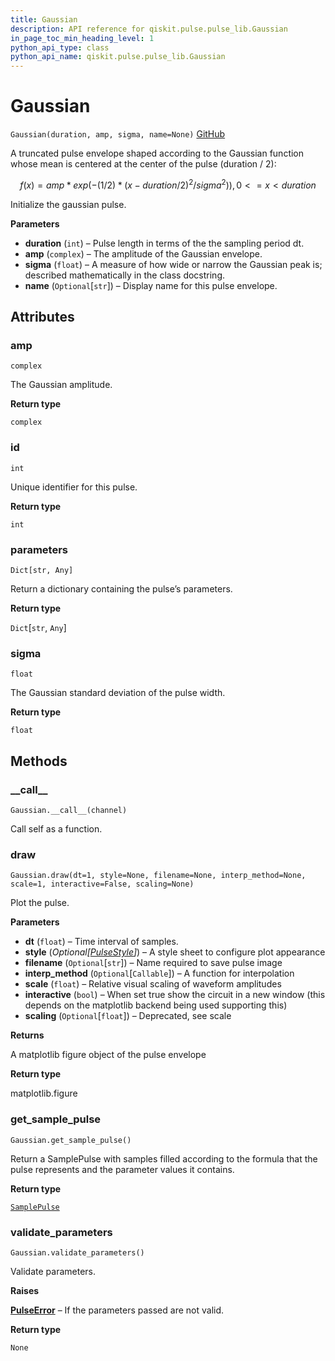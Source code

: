 ```yaml
---
title: Gaussian
description: API reference for qiskit.pulse.pulse_lib.Gaussian
in_page_toc_min_heading_level: 1
python_api_type: class
python_api_name: qiskit.pulse.pulse_lib.Gaussian
---
```


# Gaussian

<span id="qiskit.pulse.pulse_lib.Gaussian" />

`Gaussian(duration, amp, sigma, name=None)` [GitHub](https://github.com/qiskit/qiskit/tree/stable/0.14/qiskit/pulse/pulse_lib/parametric_pulses.py "view source code")

A truncated pulse envelope shaped according to the Gaussian function whose mean is centered at the center of the pulse (duration / 2):

$$
f(x) = amp * exp( -(1/2) * (x - duration/2)^2 / sigma^2) )  ,  0 <= x < duration
$$

Initialize the gaussian pulse.

**Parameters**

*   **duration** (`int`) – Pulse length in terms of the the sampling period dt.
*   **amp** (`complex`) – The amplitude of the Gaussian envelope.
*   **sigma** (`float`) – A measure of how wide or narrow the Gaussian peak is; described mathematically in the class docstring.
*   **name** (`Optional`\[`str`]) – Display name for this pulse envelope.

## Attributes

### amp

<span id="qiskit.pulse.pulse_lib.Gaussian.amp" />

`complex`

The Gaussian amplitude.

**Return type**

`complex`

### id

<span id="qiskit.pulse.pulse_lib.Gaussian.id" />

`int`

Unique identifier for this pulse.

**Return type**

`int`

### parameters

<span id="qiskit.pulse.pulse_lib.Gaussian.parameters" />

`Dict[str, Any]`

Return a dictionary containing the pulse’s parameters.

**Return type**

`Dict`\[`str`, `Any`]

### sigma

<span id="qiskit.pulse.pulse_lib.Gaussian.sigma" />

`float`

The Gaussian standard deviation of the pulse width.

**Return type**

`float`

## Methods

### \_\_call\_\_

<span id="qiskit.pulse.pulse_lib.Gaussian.__call__" />

`Gaussian.__call__(channel)`

Call self as a function.

### draw

<span id="qiskit.pulse.pulse_lib.Gaussian.draw" />

`Gaussian.draw(dt=1, style=None, filename=None, interp_method=None, scale=1, interactive=False, scaling=None)`

Plot the pulse.

**Parameters**

*   **dt** (`float`) – Time interval of samples.
*   **style** (*Optional\[*[*PulseStyle*](qiskit.visualization.pulse.qcstyle#pulsestyle "qiskit.visualization.pulse.qcstyle.PulseStyle")*]*) – A style sheet to configure plot appearance
*   **filename** (`Optional`\[`str`]) – Name required to save pulse image
*   **interp\_method** (`Optional`\[`Callable`]) – A function for interpolation
*   **scale** (`float`) – Relative visual scaling of waveform amplitudes
*   **interactive** (`bool`) – When set true show the circuit in a new window (this depends on the matplotlib backend being used supporting this)
*   **scaling** (`Optional`\[`float`]) – Deprecated, see scale

**Returns**

A matplotlib figure object of the pulse envelope

**Return type**

matplotlib.figure

### get\_sample\_pulse

<span id="qiskit.pulse.pulse_lib.Gaussian.get_sample_pulse" />

`Gaussian.get_sample_pulse()`

Return a SamplePulse with samples filled according to the formula that the pulse represents and the parameter values it contains.

**Return type**

[`SamplePulse`](qiskit.pulse.pulse_lib.SamplePulse "qiskit.pulse.pulse_lib.sample_pulse.SamplePulse")

### validate\_parameters

<span id="qiskit.pulse.pulse_lib.Gaussian.validate_parameters" />

`Gaussian.validate_parameters()`

Validate parameters.

**Raises**

[**PulseError**](qiskit.pulse.PulseError "qiskit.pulse.PulseError") – If the parameters passed are not valid.

**Return type**

`None`

